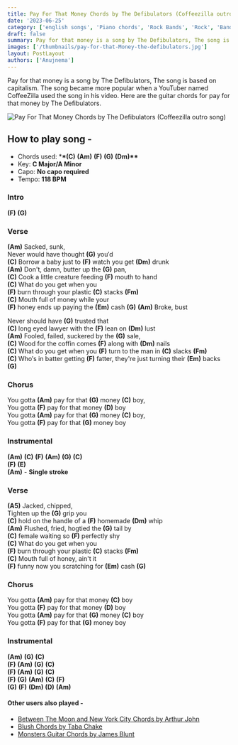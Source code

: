 ```yaml
---
title: Pay For That Money Chords by The Defibulators (Coffeezilla outro song)
date: '2023-06-25'
category: ['english songs', 'Piano chords', 'Rock Bands', 'Rock', 'Bands']
draft: false
summary: Pay for that money is a song by The Defibulators, The song is based on capitalism. The song became more popular when a YouTuber named CoffeeZilla used the song in his video. Here are the guitar chords for pay for that money by The Defibulators.
images: ['/thumbnails/pay-for-that-Money-the-defibulators.jpg']
layout: PostLayout
authors: ['Anujnema']
---
```


Pay for that money is a song by The Defibulators, The song is based on capitalism. The song became more popular when a YouTuber named CoffeeZilla used the song in his video. Here are the guitar chords for pay for that money by The Defibulators.

![Pay For That Money Chords by The Defibulators (Coffeezilla outro song)](/thumbnails/pay-for-that-Money-the-defibulators.jpg)

## How to play song -

- Chords used: \***\*(C)** **(Am)** **(F)** **(G)** **(Dm)\*\***
- Key: **C Major/A Minor**
- Capo: **No capo required**
- Tempo: **118 BPM**

### Intro 

**(F)** **(G)**

### Verse

**(Am)** Sacked, sunk,\
Never would have thought **(G)** you′d\
**(C)** Borrow a baby just to **(F)** watch you get **(Dm)** drunk\
**(Am)** Don't, damn, butter up the **(G)** pan,\
**(C)** Cook a little creature feeding **(F)** mouth to hand\
**(C)** What do you get when you\
**(F)** burn through your plastic **(C)** stacks **(Fm)**\
**(C)** Mouth full of money while your\
**(F)** honey ends up paying the **(Em)** cash **(G)**
**(Am)** Broke, bust

Never should have **(G)** trusted that\
**(C)** long eyed lawyer with the **(F)** lean on **(Dm)** lust\
**(Am)** Fooled, failed, suckered by the **(G)** sale,\
**(C)** Wood for the coffin comes **(F)** along with **(Dm)** nails\
**(C)** What do you get when you **(F)** turn to the man in **(C)** slacks **(Fm)**\
**(C)** Who′s in batter getting **(F)** fatter, they're just turning their **(Em)** backs **(G)**

### Chorus

You gotta **(Am)** pay for that **(G)** money **(C)** boy,\
You gotta **(F)** pay for that money **(D)** boy\
You gotta **(Am)** pay for that **(G)** money **(C)** boy,\
You gotta **(F)** pay for that **(G)** money boy

### Instrumental

**(Am)** **(C)** **(F)** **(Am)** **(G)** **(C)**\
**(F)** **(E)**\
**(Am)** - **Single stroke**

### Verse 

**(A5)** Jacked, chipped,\
Tighten up the **(G)** grip you\
**(C)** hold on the handle of a **(F)** homemade **(Dm)** whip\
**(Am)** Flushed, fried, hogtied the **(G)** tail by\
**(C)** female waiting so **(F)** perfectly shy\
**(C)** What do you get when you\
**(F)** burn through your plastic **(C)** stacks **(Fm)**\
**(C)** Mouth full of honey, ain't it\
**(F)** funny now you scratching for **(Em)** cash **(G)**

### Chorus

You gotta **(Am)** pay for that money **(C)** boy\
You gotta **(F)** pay for that money **(D)** boy\
You gotta **(Am)** pay for that **(G)** money **(C)** boy\
You gotta **(F)** pay for that **(G)** money boy

### Instrumental

**(Am)** **(G)** **(C)**\
**(F)** **(Am)** **(G)** **(C)**\
**(F)** **(Am)** **(G)** **(C)**\
**(F)** **(G)** **(Am)** **(C)** **(F)**\
**(G)** **(F)** **(Dm)** **(D)** **(Am)**

#### Other users also played -

- [Between The Moon and New York City Chords by Arthur John](http://chordsco.com/chords/between-the-moon-and-new-york-city-chords-by-arthur-john)
- [Blush Chords by Taba Chake](https://www.chordsco.com/chords/blush-guitar-chords-by-taba-chake)
- [Monsters Guitar Chords by James Blunt](http://chordsco.com/chords/monsters-guitar-chords-by-james-blunt)
